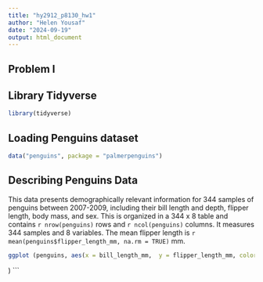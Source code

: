 ```yaml
---
title: "hy2912_p8130_hw1"
author: "Helen Yousaf"
date: "2024-09-19"
output: html_document
---
```

## Problem I 
## Library Tidyverse

```r
library(tidyverse)
```

## Loading Penguins dataset

```r
data("penguins", package = "palmerpenguins")
```

## Describing Penguins Data 
This data presents demographically relevant information for 344 samples of penguins between 2007-2009, including their bill length and depth, flipper length, body mass, and sex. This is organized in a 344 x 8 table and contains `r nrow(penguins)` rows and `r ncol(penguins)` columns. It measures 344 samples and 8 variables. The mean flipper length is `r mean(penguins$flipper_length_mm, na.rm = TRUE)` mm. 

```r
ggplot (penguins, aes(x = bill_length_mm,  y = flipper_length_mm, color=species) + geom_point() 
```

)
```

